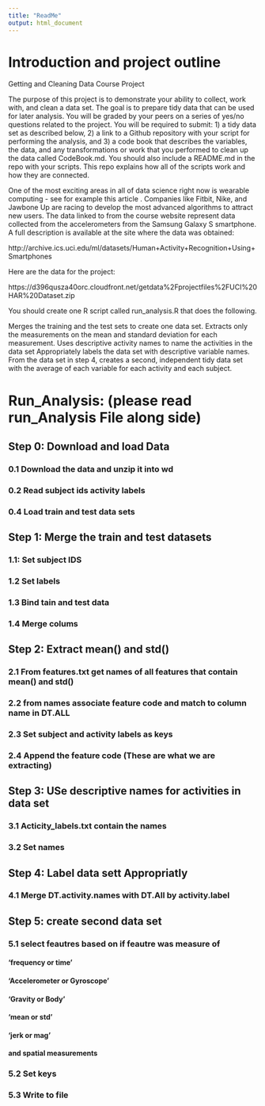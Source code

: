 ```yaml
---
title: "ReadMe"
output: html_document
---
```


# Introduction and project outline

Getting and Cleaning Data Course Project

The purpose of this project is to demonstrate your ability to collect, work with, and clean a data set. The goal is to prepare tidy data that can be used for later analysis. You will be graded by your peers on a series of yes/no questions related to the project. You will be required to submit: 1) a tidy data set as described below, 2) a link to a Github repository with your script for performing the analysis, and 3) a code book that describes the variables, the data, and any transformations or work that you performed to clean up the data called CodeBook.md. You should also include a README.md in the repo with your scripts. This repo explains how all of the scripts work and how they are connected.

One of the most exciting areas in all of data science right now is wearable computing - see for example this article . Companies like Fitbit, Nike, and Jawbone Up are racing to develop the most advanced algorithms to attract new users. The data linked to from the course website represent data collected from the accelerometers from the Samsung Galaxy S smartphone. A full description is available at the site where the data was obtained:

http://archive.ics.uci.edu/ml/datasets/Human+Activity+Recognition+Using+Smartphones

Here are the data for the project:

https://d396qusza40orc.cloudfront.net/getdata%2Fprojectfiles%2FUCI%20HAR%20Dataset.zip

You should create one R script called run_analysis.R that does the following.

Merges the training and the test sets to create one data set.
Extracts only the measurements on the mean and standard deviation for each measurement.
Uses descriptive activity names to name the activities in the data set
Appropriately labels the data set with descriptive variable names.
From the data set in step 4, creates a second, independent tidy data set with the average of each variable for each activity and each subject.

# Run_Analysis: (please read run_Analysis File along side)


## Step 0: Download and load Data
### 0.1 Download the data and unzip it into wd
### 0.2 Read subject ids activity labels 
### 0.4 Load train and test data sets

## Step 1: Merge the train and test datasets
### 1.1: Set subject IDS
### 1.2 Set labels
### 1.3 Bind tain and test data
### 1.4 Merge colums

## Step 2: Extract mean() and std()
### 2.1 From features.txt get names of all features that contain mean() and std()
### 2.2 from names associate feature code and match to column name in DT.ALL
### 2.3 Set subject and activity labels as keys
### 2.4 Append the feature code (These are what we are extracting)

## Step 3: USe descriptive names for activities in data set
### 3.1 Acticity_labels.txt contain the names
### 3.2 Set names

## Step 4: Label data sett Appropriatly 
### 4.1 Merge DT.activity.names with DT.All by activity.label

## Step 5: create second data set
### 5.1 select feautres based on if feautre was measure of 

#### 'frequency or time' 

#### 'Accelerometer or Gyroscope'

#### 'Gravity or Body'

#### 'mean or std'

#### 'jerk or mag'

#### and spatial measurements

### 5.2 Set keys

### 5.3 Write to file 






